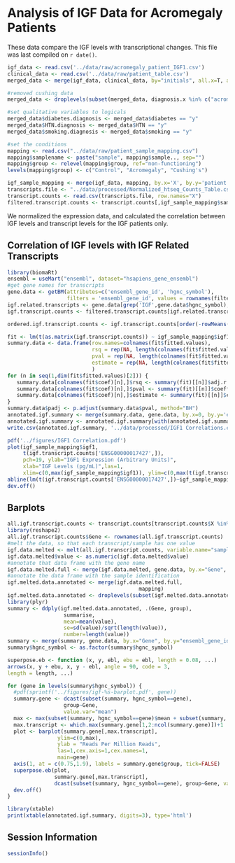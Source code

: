 Analysis of IGF Data for Acromegaly Patients
=============================================================

These data compare the IGF levels with transcriptional changes.  This file was last compiled on ```r date()```.

```r
igf_data <- read.csv('../data/raw/acromegaly_patient_IGF1.csv')
clinical_data <- read.csv('../data/raw/patient_table.csv')
merged_data <- merge(igf_data, clinical_data, by="initials", all.x=T, all.y=F)

#removed cushing data
merged_data <- droplevels(subset(merged_data, diagnosis.x %in% c("acromegaly", "non secreting adenoma")))

#set qualitative variables to logicals
merged_data$diabetes.diagnosis <- merged_data$diabetes == "y"
merged_data$HTN.diagnosis <- merged_data$HTN == "y"
merged_data$smoking.diagnosis <- merged_data$smoking == "y"

#set the conditions
mapping <- read.csv("../data/raw/patient_sample_mapping.csv")
mapping$samplename <- paste("sample", mapping$sample.., sep="")
mapping$group <- relevel(mapping$group, ref="non-functioning")
levels(mapping$group) <- c("Control", "Acromegaly", "Cushing's")

igf_sample_mapping <- merge(igf_data, mapping, by.x='X', by.y='patient..')
transcripts.file <- "../data/processed/Normalized_htseq_Counts_Table.csv"
transcript.counts <- read.csv(transcripts.file, row.names="X")
filtered.transcript.counts <- transcript.counts[,igf_sample_mapping$samplename]
```

We normalized the expression data, and calculated the correlation between IGF levels and transcript levels for the IGF patients only.

Correlation of IGF levels with IGF Related Transcripts
--------------------------------------------------------

```r
library(biomaRt)
ensembl = useMart("ensembl", dataset="hsapiens_gene_ensembl")
#get gene names for transcripts
gene.data <- getBM(attributes=c('ensembl_gene_id', 'hgnc_symbol'),
                   filters = 'ensembl_gene_id', values = rownames(filtered.transcript.counts), mart = ensembl)
igf.related.transcripts <- gene.data[grep('IGF',gene.data$hgnc_symbol),]
igf.transcript.counts <- filtered.transcript.counts[igf.related.transcripts$ensembl_gene_id,]

ordered.igf.transcript.counts <- igf.transcript.counts[order(-rowMeans(igf.transcript.counts)),]

fit <- lm(t(as.matrix(igf.transcript.counts)) ~ igf_sample_mapping$igf1) 
summary.data <- data.frame(row.names=colnames(fit$fitted.values),
                           rsq = rep(NA, length(colnames(fit$fitted.values))),
                           pval = rep(NA, length(colnames(fit$fitted.values))),
                           estimate = rep(NA, length(colnames(fit$fitted.values)))
                           )
for (n in seq(1,dim(fit$fitted.values)[2])) {
   summary.data[colnames(fit$coef)[n],]$rsq <- summary(fit)[[n]]$adj.r.squared
   summary.data[colnames(fit$coef)[n],]$pval <- summary(fit)[[n]]$coefficients[2,4]
   summary.data[colnames(fit$coef)[n],]$estimate <- summary(fit)[[n]]$coefficients[2,1] 
}
summary.data$padj <- p.adjust(summary.data$pval, method="BH")
annotated.igf.summary <- merge(summary.data, gene.data, by.x=0, by.y='ensembl_gene_id')
annotated.igf.summary <- annotated.igf.summary[with(annotated.igf.summary, order(pval)), ]
write.csv(annotated.igf.summary, '../data/processed/IGF1 Correlations.csv')
```


```r
pdf('../figures/IGF1 Correlation.pdf')
plot(igf_sample_mapping$igf1,
     t(igf.transcript.counts['ENSG00000017427',]),
     pch=19, ylab="IGF1 Expression (Arbitrary Units)",
     xlab="IGF Levels (pg/mL)",las=1,
     xlim=c(0,max(igf_sample_mapping$igf1)), ylim=c(0,max(t(igf.transcript.counts['ENSG00000017427',]))))
abline(lm(t(igf.transcript.counts['ENSG00000017427',])~igf_sample_mapping$igf1))
dev.off()
```

## Barplots

```r
all.igf.transcript.counts <- transcript.counts[transcript.counts$X %in% igf.related.transcripts$ensembl_gene_id,]
library(reshape2)
all.igf.transcript.counts$Gene <- rownames(all.igf.transcript.counts)
#melt the data, so that each transcript/sample has one value
igf.data.melted <- melt(all.igf.transcript.counts, variable.name="samplename", id.vars="Gene")
igf.data.melted$value <- as.numeric(igf.data.melted$value)
#annotate that data frame with the gene name
igf.data.melted.full <- merge(igf.data.melted, gene.data, by.x="Gene", by.y="ensembl_gene_id", all.x=T)
#annotate the data frame with the sample identification
igf.melted.data.annotated <- merge(igf.data.melted.full, 
                                          mapping)
igf.melted.data.annotated <- droplevels(subset(igf.melted.data.annotated, group != "Cushing's"))
library(plyr)
summary <- ddply(igf.melted.data.annotated, .(Gene, group),
                  summarise,
                  mean=mean(value),
                  se=sd(value)/sqrt(length(value)),
                  number=length(value))
summary <- merge(summary, gene.data, by.x="Gene", by.y="ensembl_gene_id", all.x=T)
summary$hgnc_symbol <- as.factor(summary$hgnc_symbol)

superpose.eb <- function (x, y, ebl, ebu = ebl, length = 0.08, ...)
arrows(x, y + ebu, x, y - ebl, angle = 90, code = 3,
length = length, ...)

for (gene in levels(summary$hgnc_symbol)) {
  #pdf(sprintf('../figures/igf-%s-barplot.pdf', gene))
  summary.gene <- dcast(subset(summary, hgnc_symbol==gene),
                  group~Gene, 
                  value.var="mean")
  max <- max(subset(summary, hgnc_symbol==gene)$mean + subset(summary, hgnc_symbol==gene)$se)
  max.transcript <- which.max(summary.gene[1,2:ncol(summary.gene)])+1
  plot <- barplot(summary.gene[,max.transcript],
                ylim=c(0,max),
                ylab = "Reads Per Million Reads",
                las=1,cex.axis=1,cex.names=1,
                main=gene)
  axis(1, at = c(0.75,1.9), labels = summary.gene$group, tick=FALSE)
  superpose.eb(plot, 
               summary.gene[,max.transcript], 
               dcast(subset(summary, hgnc_symbol==gene), group~Gene, value.var="se")[,max.transcript])
  dev.off()
}
```

```r
library(xtable)
print(xtable(annotated.igf.summary, digits=3), type='html')
``` 


Session Information
-------------------
```r
sessionInfo()
```
